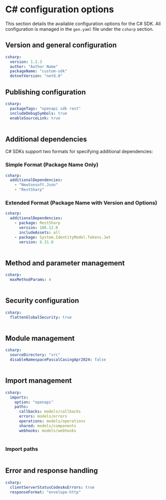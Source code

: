 
# C# configuration options

 This section details the available configuration options for the C# SDK. All configuration is managed in the `gen.yaml` file under the `csharp` section.

## Version and general configuration

```yml
csharp:
  version: 1.2.3
  author: "Author Name"
  packageName: "custom-sdk"
  dotnetVersion: "net8.0"
```

<Table 
  data={[
    { name: "version", required: "true", default: "0.0.1", description: "The current version of the SDK." },
    { name: "packageName", required: "true", default: "openapi", description: "The [NuGet package ID](https://learn.microsoft.com/en-us/dotnet/standard/design-guidelines/names-of-namespaces), also used as the root namespace" },
    { name: "author", required: "true", default: "Speakeasy", description: "The name of the [author](https://learn.microsoft.com/en-us/nuget/create-packages/package-authoring-best-practices#authors) of the published package." },
    { name: "dotnetVersion", required: "false", default: "dotnetVersion", description: "The [version](https://learn.microsoft.com/en-us/dotnet/standard/frameworks) of .NET to target. net8.0 (default), net6.0 and net5.0 supported." }
  ]}
  columns={[
    { key: "name", header: "Name" },
    { key: "required", header: "Required" },
    { key: "default", header: "Default Value" },
    { key: "description", header: "Description" }
  ]}
/>

## Publishing configuration
```yml
csharp:
  packageTags: "openapi sdk rest"
  includeDebugSymbols: true
  enableSourceLink: true
```

<Table 
  data={[
    { name: "packageTags", required: "false", default: "\"\"", description: "Space-delimited list of tags and keywords used when searching for packages on NuGet." },
    { name: "includeDebugSymbols", required: "false", default: "false", description: "Whether to generate `.pdb` files and publish a `.snupkg` symbol package to NuGet." },
    { name: "enableSourceLink", required: "false", default: "false", description: "Whether to produce and publish the package with Source Link. See [Source Link](https://github.com/dotnet/sourcelink)." }
  ]}
  columns={[
    { key: "name", header: "Name" },
    { key: "required", header: "Required" },
    { key: "default", header: "Default Value" },
    { key: "description", header: "Description" }
  ]}
/>

## Additional dependencies

C# SDKs support two formats for specifying additional dependencies:

### Simple Format (Package Name Only)

```yml
csharp:
  additionalDependencies:
    - "Newtonsoft.Json"
    - "RestSharp"
```

### Extended Format (Package Name with Version and Options)

```yml
csharp:
  additionalDependencies:
    - package: RestSharp
      version: 106.12.0
      includeAssets: all
    - package: System.IdentityModel.Tokens.Jwt
      version: 6.31.0
```

<Table 
  data={[
    { name: "additionalDependencies", required: "false", default: "[]", description: "Add additional dependencies to include in the generated `.csproj` file. Can be specified as simple strings or as objects with package, version, and other NuGet properties." }
  ]}
  columns={[
    { key: "name", header: "Name" },
    { key: "required", header: "Required" },
    { key: "default", header: "Default Value" },
    { key: "description", header: "Description" }
  ]}
/>

## Method and parameter management
```yml
csharp:
  maxMethodParams: 4
```

<Table 
  data={[
    { name: "maxMethodParams", required: "false", default: "4", description: "Maximum number of parameters before an input object is created. `0` means input objects are always used." }
  ]}
  columns={[
    { key: "name", header: "Name" },
    { key: "required", header: "Required" },
    { key: "default", header: "Default Value" },
    { key: "description", header: "Description" }
  ]}
/>

## Security configuration

```yml
csharp:
  flattenGlobalSecurity: true
```

<Table 
  data={[
    { property: "flattenGlobalSecurity", description: "Enables inline security credentials during SDK instantiation. **Recommended: `true`**", type: "boolean", default: "true" }
  ]}
  columns={[
    { key: "property", header: "Property" },
    { key: "description", header: "Description" },
    { key: "type", header: "Type" },
    { key: "default", header: "Default" }
  ]}
/>

## Module management

```yml
csharp:
  sourceDirectory: "src"
  disableNamespacePascalCasingApr2024: false
```

<Table 
  data={[
    { name: "sourceDirectory", required: "false", default: "src", description: "The name of the source directory." },
    { name: "disableNamespacePascalCasingApr2024", required: "false", default: "false", description: "Whether to disable Pascal Casing sanitization on the `packageName` when setting the root namespace and NuGet package ID." }
  ]}
  columns={[
    { key: "name", header: "Name" },
    { key: "required", header: "Required" },
    { key: "default", header: "Default Value" },
    { key: "description", header: "Description" }
  ]}
/>

## Import management

```yml
csharp:
  imports:
    option: "openapi"
    paths:
      callbacks: models/callbacks
      errors: models/errors
      operations: models/operations
      shared: models/components
      webhooks: models/webhooks
```

<Table 
  data={[
    { field: "option", required: "false", default: "\"openapi\"", description: "Defines the type of import strategy. Typically set to `\"openapi\"`, indicating that the structure is based on the OpenAPI document." },
    { field: "paths", required: "false", default: "{}", description: "Customizes where different parts of the SDK (e.g., callbacks, errors, and operations) will be imported from." }
  ]}
  columns={[
    { key: "field", header: "Field" },
    { key: "required", header: "Required" },
    { key: "default", header: "Default Value" },
    { key: "description", header: "Description" }
  ]}
/>

### Import paths

<Table 
  data={[
    { component: "callbacks", default: "models/callbacks", description: "The directory where callback models will be imported from." },
    { component: "errors", default: "models/errors", description: "The directory where error models will be imported from." },
    { component: "operations", default: "models/operations", description: "The directory where operation models (i.e., API endpoints) will be imported from." },
    { component: "shared", default: "models/components", description: "The directory for shared components, such as reusable schemas, and data models, imported from the OpenAPI spec." },
    { component: "webhooks", default: "models/webhooks", description: "The directory for webhook models, if the SDK includes support for webhooks." }
  ]}
  columns={[
    { key: "component", header: "Component" },
    { key: "default", header: "Default Value" },
    { key: "description", header: "Description" }
  ]}
/>

## Error and response handling
```yml
csharp:
  clientServerStatusCodesAsErrors: true
  responseFormat: "envelope-http"
```

<Table 
  data={[
    { name: "responseFormat", required: "false", default: "envelope-http", description: "Defines how responses are structured. Options: `envelope`, `envelope-http`, or `flat`." },
    { name: "clientServerStatusCodesAsErrors", required: "false", default: "true", description: "Treats `4XX` and `5XX` status codes as errors. Set to `false` to treat them as normal responses." }
  ]}
  columns={[
    { key: "name", header: "Name" },
    { key: "required", header: "Required" },
    { key: "default", header: "Default Value" },
    { key: "description", header: "Description" }
  ]}
/>
